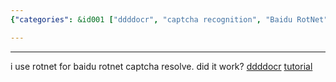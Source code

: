```yaml
---
{"categories": &id001 ["ddddocr", "captcha recognition", "Baidu RotNet", "PyPi installation", "tutorials", "image processing", "artificial intelligence"], "category": "Captcha recognition", "date": "2022-12-05 08:59:31", "description": "ddddocr is a captcha recognition and resolution tool specifically designed for Baidu RotNet. It can be installed from PyPi and tutorials are available to guide its usage.", "tags": *id001, "title": "ddddocr captcha resolve recognition"}

---
```


------
i use rotnet for baidu rotnet captcha resolve. did it work?
[ddddocr](https://pypi.org/project/ddddocr/)
[tutorial](https://blog.csdn.net/jiahuiandxuehui/article/details/119089944)

